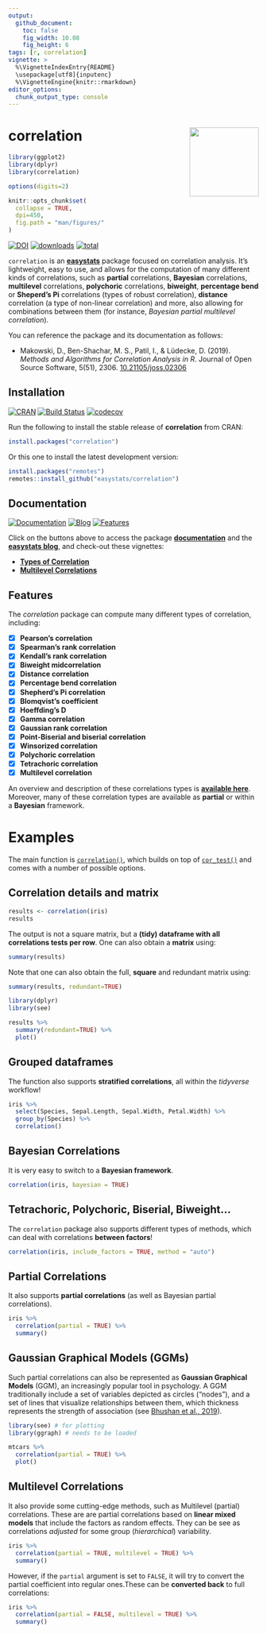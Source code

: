 ```yaml
---
output: 
  github_document:
    toc: false
    fig_width: 10.08
    fig_height: 6
tags: [r, correlation]
vignette: >
  %\VignetteIndexEntry{README}
  \usepackage[utf8]{inputenc}
  %\VignetteEngine{knitr::rmarkdown}
editor_options: 
  chunk_output_type: console
---
```


# correlation <img src='man/figures/logo.png' align="right" height="139" />

```r
library(ggplot2)
library(dplyr)
library(correlation)

options(digits=2)

knitr::opts_chunk$set(
  collapse = TRUE,
  dpi=450,
  fig.path = "man/figures/"
)
```


[![DOI](https://joss.theoj.org/papers/10.21105/joss.02306/status.svg)](https://doi.org/10.21105/joss.02306)
[![downloads](http://cranlogs.r-pkg.org/badges/correlation)](https://cran.r-project.org/package=correlation)
[![total](https://cranlogs.r-pkg.org/badges/grand-total/correlation)](https://cranlogs.r-pkg.org/) 

`correlation` is an [**easystats**](https://github.com/easystats/easystats) package focused on correlation analysis. It's lightweight, easy to use, and allows for the computation of many different kinds of correlations, such as **partial** correlations, **Bayesian** correlations, **multilevel** correlations, **polychoric** correlations, **biweight**, **percentage bend** or **Sheperd's Pi** correlations (types of robust correlation), **distance** correlation (a type of non-linear correlation) and more, also allowing for combinations between them (for instance, *Bayesian partial multilevel correlation*).

You can reference the package and its documentation as follows:

- Makowski, D., Ben-Shachar, M. S., Patil, I., \& Lüdecke, D. (2019). *Methods and Algorithms for Correlation Analysis in R*. Journal of Open Source Software, 5(51), 2306. [10.21105/joss.02306](https://doi.org/10.21105/joss.02306)


## Installation

[![CRAN](http://www.r-pkg.org/badges/version/correlation)](https://cran.r-project.org/package=correlation)
[![Build Status](https://travis-ci.org/easystats/correlation.svg?branch=master)](https://travis-ci.org/easystats/correlation)
[![codecov](https://codecov.io/gh/easystats/correlation/branch/master/graph/badge.svg)](https://codecov.io/gh/easystats/correlation)

Run the following to install the stable release of **correlation** from CRAN:

```r
install.packages("correlation")
```

Or this one to install the latest development version:

```r
install.packages("remotes")
remotes::install_github("easystats/correlation")
```


## Documentation

[![Documentation](https://img.shields.io/badge/documentation-correlation-orange.svg?colorB=E91E63)](https://easystats.github.io/correlation/)
[![Blog](https://img.shields.io/badge/blog-easystats-orange.svg?colorB=FF9800)](https://easystats.github.io/blog/posts/)
[![Features](https://img.shields.io/badge/features-correlation-orange.svg?colorB=2196F3)](https://easystats.github.io/correlation/reference/index.html)

Click on the buttons above to access the package [**documentation**](https://easystats.github.io/correlation/) and the [**easystats blog**](https://easystats.github.io/blog/posts/), and check-out these vignettes:


- [**Types of Correlation**](https://easystats.github.io/correlation/articles/types.html)
- [**Multilevel Correlations**](https://easystats.github.io/correlation/articles/multilevel.html)

## Features

The *correlation* package can compute many different types of correlation,
including:

- [x] **Pearson's correlation**
- [x] **Spearman's rank correlation**
- [x] **Kendall's rank correlation**
- [x] **Biweight midcorrelation**
- [x] **Distance correlation**
- [x] **Percentage bend correlation**
- [x] **Shepherd's Pi correlation**
- [x] **Blomqvist’s coefficient**
- [x] **Hoeffding’s D**
- [x] **Gamma correlation**
- [x] **Gaussian rank correlation**
- [x] **Point-Biserial and biserial correlation**
- [x] **Winsorized correlation**
- [x] **Polychoric correlation**
- [x] **Tetrachoric correlation**
- [x] **Multilevel correlation**

An overview and description of these correlations types is [**available here**](https://easystats.github.io/correlation/articles/types.html). Moreover,
many of these correlation types are available as **partial** or within a
**Bayesian** framework.

# Examples

The main function is [`correlation()`](https://easystats.github.io/correlation/reference/correlation.html), which builds on top of [`cor_test()`](https://easystats.github.io/correlation/reference/cor_test.html) and comes with a number of possible options.

## Correlation details and matrix

```r
results <- correlation(iris)
results
```

The output is not a square matrix, but a **(tidy) dataframe with all correlations tests per row**. One can also obtain a **matrix** using:

```r
summary(results)
```

Note that one can also obtain the full, **square** and redundant matrix using:

```r
summary(results, redundant=TRUE)
```


```r
library(dplyr)
library(see)

results %>% 
  summary(redundant=TRUE) %>% 
  plot()
```


## Grouped dataframes

The function also supports **stratified correlations**, all within the
*tidyverse* workflow!

```r
iris %>% 
  select(Species, Sepal.Length, Sepal.Width, Petal.Width) %>% 
  group_by(Species) %>% 
  correlation()
```


## Bayesian Correlations

It is very easy to switch to a **Bayesian framework**.

```r
correlation(iris, bayesian = TRUE)
```


## Tetrachoric, Polychoric, Biserial, Biweight...

The `correlation` package also supports different types of methods, which can
deal with correlations **between factors**!

```r
correlation(iris, include_factors = TRUE, method = "auto")
```


## Partial Correlations

It also supports **partial correlations** (as well as Bayesian partial correlations).

```r
iris %>% 
  correlation(partial = TRUE) %>% 
  summary()
```

## Gaussian Graphical Models (GGMs)

Such partial correlations can also be represented as **Gaussian Graphical
Models** (GGM), an increasingly popular tool in psychology. A GGM traditionally
include a set of variables depicted as circles ("nodes"), and a set of lines
that visualize relationships between them, which thickness represents the
strength of association (see [Bhushan et al., 2019](https://www.frontiersin.org/articles/10.3389/fpsyg.2019.01050/full)).

```r
library(see) # for plotting
library(ggraph) # needs to be loaded

mtcars %>% 
  correlation(partial = TRUE) %>% 
  plot()
```

## Multilevel Correlations

It also provide some cutting-edge methods, such as Multilevel (partial)
correlations. These are are partial correlations based on **linear mixed
models** that include the factors as random effects. They can be see as
correlations *adjusted* for some group (*hierarchical*) variability.

```r
iris %>% 
  correlation(partial = TRUE, multilevel = TRUE) %>% 
  summary()
```

However, if the `partial` argument is set to `FALSE`, it will try to convert the
partial coefficient into regular ones.These can be **converted back** to full
correlations:

```r
iris %>% 
  correlation(partial = FALSE, multilevel = TRUE) %>% 
  summary()
```
